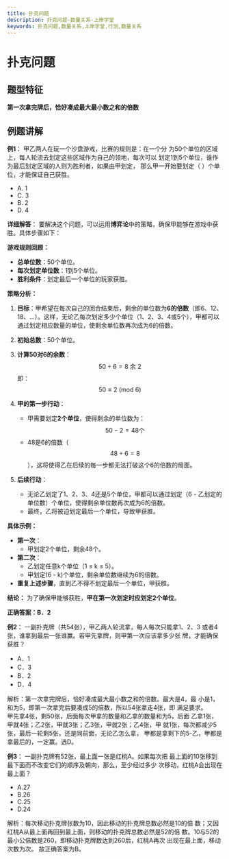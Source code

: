 ```yaml
---
title: 扑克问题
description: 扑克问题-数量关系-上岸学堂
keywords: 扑克问题,数量关系,上岸学堂,行测,数量关系
---
```








# 扑克问题

## 题型特征

**第一次拿完牌后，恰好凑成最大最小数之和的倍数**

## 例题讲解


**例1**：
甲乙两人在玩一个沙盘游戏，比赛的规则是：在一个分
为50个单位的区域上，每人轮流去划定这些区域作为自己的领地，每次可以
划定1到5个单位，谁作为最后划定区域的人则为胜利者，如果由甲划定，
那么甲一开始要划定（ ）个单位，才能保证自己获胜。 

- A. 1                   
- C. 3                   
- B. 2 
- D. 4

**详细解答**：
要解决这个问题，可以运用**博弈论**中的策略，确保甲能够在游戏中获胜。具体步骤如下：

**游戏规则回顾：**
- **总单位数**：50个单位。
- **每次划定单位数**：1到5个单位。
- **胜利条件**：划定最后一个单位的玩家获胜。

 **策略分析：**
1. **目标**：甲希望在每次自己的回合结束后，剩余的单位数为**6的倍数**（即6、12、18、...）。这样，无论乙每次划定多少个单位（1、2、3、4或5个），甲都可以通过划定相应数量的单位，使剩余单位数再次成为6的倍数。

2. **初始总数**：50个单位。

3. **计算50对6的余数**：
   $$
   50 \div 6 = 8 \text{ 余 } 2
   $$
   即：
   $$
   50 \equiv 2 \ (\text{mod} \ 6)
   $$
   
4. **甲的第一步行动**：
   - 甲需要划定**2个单位**，使得剩余的单位数为：
     $$
     50 - 2 = 48 \text{个}
     $$
   - 48是6的倍数（$$48 \div 6 = 8$$），这将使得乙在后续的每一步都无法打破这个6的倍数的局面。

5. **后续行动**：
   - 无论乙划定了1、2、3、4还是5个单位，甲都可以通过划定（6 - 乙划定的单位数）个单位，使得剩余单位数再次成为6的倍数。
   - 最终，乙将被迫划定最后一个单位，导致甲获胜。

**具体示例：**
- **第一次**：
  - 甲划定2个单位，剩余48个。
- **第二次**：
  - 乙划定任意k个单位（1 ≤ k ≤ 5）。
  - 甲划定(6 - k)个单位，剩余单位数继续为6的倍数。
- **重复上述步骤**，直到乙不得不划定最后一个单位，甲获胜。

**结论：**
为了确保甲能够获胜，**甲在第一次划定时应划定2个单位**。

**正确答案：B．2** 

**例2**：
一副扑克牌（共54张），甲乙两人轮流拿，每人每次只能拿1、2、3 
或者4张，谁拿到最后一张谁赢。若甲先拿牌，则甲第一次应该拿多少张
牌，才能确保获胜？

- A．1                   
- C．3                   
- B．2  
- D．4

<BlurredAnswer>
解析：第一次拿完牌后，恰好凑成最大最小数之和的倍数。最大是4，最
小是1，和为5，即第一次拿完后要凑成5的倍数，所以54张拿走4张，即
满足要求。 <br/>
甲先拿4张，剩50张，后面每次甲拿的数量和乙拿的数量和为5，后面
乙拿1张，甲就4张；乙2张，甲就3张；乙3张，甲就2张；乙4张，甲
就1张，每次都减少5张，最后一轮剩5张，还是同前面，无论乙怎么拿，
甲都是拿剩下的5-乙，甲都是拿最后的，一定赢。选D。
</BlurredAnswer>

**例3**：
一副扑克牌有52张，最上面一张是红桃A。如果每次把
最上面的10张移到最下面而不改变它们的顺序及朝向，那么，至少经过多少
次移动，红桃A会出现在最上面？

- A.27 
- B.26 
- C.25 
- D.24 

<BlurredAnswer>
解析：每次移动扑克牌张数为10，因此移动的扑克牌总数必然是10的倍
数；又因红桃A从最上面再回到最上面，则移动的扑克牌总数必然是52的倍
数。10与52的最小公倍数是260，即移动扑克牌数达到260后，红桃A再次
出现在最上面，移动次数为次。 
故正确答案为B。 
</BlurredAnswer>